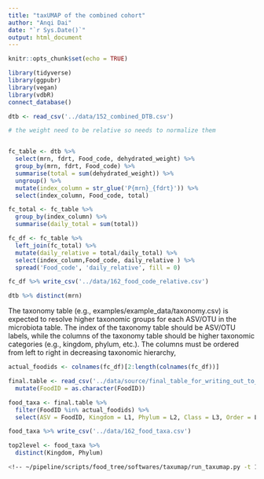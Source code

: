 ```yaml
---
title: "taxUMAP of the combined cohort"
author: "Anqi Dai"
date: "`r Sys.Date()`"
output: html_document
---
```


```r
knitr::opts_chunk$set(echo = TRUE)
```

```r
library(tidyverse)
library(ggpubr)
library(vegan)
library(vdbR)
connect_database()
```

```r
dtb <- read_csv('../data/152_combined_DTB.csv')

# the weight need to be relative so needs to normalize them 


fc_table <- dtb %>% 
  select(mrn, fdrt, Food_code, dehydrated_weight) %>% 
  group_by(mrn, fdrt, Food_code) %>% 
  summarise(total = sum(dehydrated_weight)) %>% 
  ungroup() %>% 
  mutate(index_column = str_glue('P{mrn}_{fdrt}')) %>% 
  select(index_column, Food_code, total)

fc_total <- fc_table %>% 
  group_by(index_column) %>% 
  summarise(daily_total = sum(total))

fc_df <- fc_table %>% 
  left_join(fc_total) %>% 
  mutate(daily_relative = total/daily_total) %>% 
  select(index_column,Food_code, daily_relative ) %>% 
  spread('Food_code', 'daily_relative', fill = 0)

fc_df %>% write_csv('../data/162_food_code_relative.csv')

dtb %>% distinct(mrn)
```

The taxonomy table (e.g., examples/example_data/taxonomy.csv) is expected to resolve higher taxonomic groups for each ASV/OTU in the microbiota table. The index of the taxonomy table should be ASV/OTU labels, while the columns of the taxonomy table should be higher taxonomic categories (e.g., kingdom, phylum, etc.). The columns must be ordered from left to right in decreasing taxonomic hierarchy,

```r
actual_foodids <- colnames(fc_df)[2:length(colnames(fc_df))]

final.table <- read_csv('../data/source/final_table_for_writing_out_to_newick.csv') %>% 
  mutate(FoodID = as.character(FoodID))

food_taxa <- final.table %>% 
  filter(FoodID %in% actual_foodids) %>% 
  select(ASV = FoodID, Kingdom = L1, Phylum = L2, Class = L3, Order = L4) 

food_taxa %>% write_csv('../data/162_food_taxa.csv')

top2level <- food_taxa %>% 
  distinct(Kingdom, Phylum)

```
```bash
<!-- ~/pipeline/scripts/food_tree/softwares/taxumap/run_taxumap.py -t 162_food_taxa.csv -m 162_food_code_relative.csv --agg_levels Kingdom/Phylum -n 173 --weights 1/0.5 -->
```



